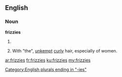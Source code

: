 ==English==
===Noun===
'''frizzies'''
# {{plural of|frizzy}}
# {{context|colloquial}} With "the", [[unkempt]] [[curly]] hair, especially of women.

[[Category:English plurals ending in "-ies"]]

[[ar:frizzies]]
[[fr:frizzies]]
[[ku:frizzies]]
[[my:frizzies]]